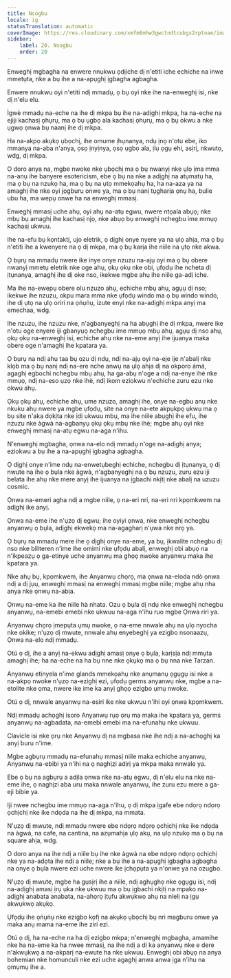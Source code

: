 ```yaml
---
title: Nsogbu
locale: ig
statusTranslation: automatic
coverImage: https://res.cloudinary.com/xmfm6mhw3gwctndtcubgx2rptnae/image/upload/v1741354419/small_cover_la_gran_rebelion_28716e29d2.webp
sidebar:
    label: 20. Nsogbu
    order: 20
---
```

Enweghị mgbagha na enwere nnukwu ọdịiche dị n'etiti iche echiche na inwe mmetụta, nke a bụ ihe a na-apụghị ịgbagha agbagha.

Enwere nnukwu oyi n'etiti ndị mmadụ, ọ bụ oyi nke ihe na-enweghị isi, nke dị n'elu elu.

Ìgwè mmadụ na-eche na ihe dị mkpa bụ ihe na-adịghị mkpa, ha na-eche na ejiji kachasị ọhụrụ, ma ọ bụ ụgbọ ala kachasị ọhụrụ, ma ọ bụ okwu a nke ụgwọ ọnwa bụ naanị ihe dị mkpa.

Ha na-akpọ akụkọ ụbọchị, ihe omume ịhụnanya, ndụ ịnọ n'otu ebe, iko mmanya na-aba n'anya, ọsọ ịnyịnya, ọsọ ụgbọ ala, ịlụ ọgụ ehi, asịrị, nkwutọ, wdg, dị mkpa.

O doro anya na, mgbe nwoke nke ụbọchị ma ọ bụ nwanyị nke ụlọ ịma mma na-anụ ihe banyere esotericism, ebe ọ bụ na nke a adịghị na atụmatụ ha, ma ọ bụ na nzukọ ha, ma ọ bụ na ụtọ mmekọahụ ha, ha na-aza ya na amaghị ihe nke oyi jọgburu onwe ya, ma ọ bụ nanị tụgharịa ọnụ ha, bulie ubu ha, ma wepụ onwe ha na enweghị mmasị.

Enweghị mmasị uche ahụ, oyi ahụ na-atụ egwu, nwere ntọala abụọ; nke mbụ bụ amaghị ihe kachasị njọ, nke abụọ bụ enweghị nchegbu ime mmụọ kachasị ukwuu.

Ihe na-efu bụ kọntaktị, ujo eletrik, ọ dịghị onye nyere ya na ụlọ ahịa, ma ọ bụ n'etiti ihe a kwenyere na ọ dị mkpa, ma ọ bụ karịa ihe niile na ụtọ nke akwa.

Ọ bụrụ na mmadụ nwere ike inye onye nzuzu na-ajụ oyi ma ọ bụ obere nwanyị mmetụ eletrik nke oge ahụ, ọkụ ọkụ nke obi, ụfọdụ ihe ncheta dị ịtụnanya, amaghị ihe dị oke nso, ikekwe mgbe ahụ ihe niile ga-adị iche.

Ma ihe na-ewepụ obere olu nzuzo ahụ, echiche mbụ ahụ, agụụ dị nso; ikekwe ihe nzuzu, okpu mara mma nke ụfọdụ windo ma ọ bụ windo windo, ihe dị ụtọ na ụlọ oriri na ọṅụṅụ, izute enyi nke na-adịghị mkpa anyị ma emechaa, wdg.

Ihe nzuzu, ihe nzuzu nke, n'agbanyeghị na ha abụghị ihe dị mkpa, nwere ike n'otu oge enyere iji gbanyụọ nchegbu ime mmụọ mbụ ahụ, agụụ dị nso ahụ, ọkụ ọkụ na-enweghị isi, echiche ahụ nke na-eme anyị ihe ijuanya maka obere oge n'amaghị ihe kpatara ya.

Ọ bụrụ na ndị ahụ taa bụ ozu dị ndụ, ndị na-ajụ oyi na-eje ije n'abalị nke klọb ma ọ bụ nanị ndị na-ere nche anwụ na ụlọ ahịa dị na okporo ámá, agaghị egbochi nchegbu mbụ ahụ, ha ga-abụ n'oge a ndị na-enye ìhè nke mmụọ, ndị na-eso ụzọ nke ìhè, ndị ikom eziokwu n'echiche zuru ezu nke okwu ahụ.

Ọkụ ọkụ ahụ, echiche ahụ, ume nzuzo, amaghị ihe, onye na-egbu anụ nke nkuku ahụ nwere ya mgbe ụfọdụ, site na onye na-ete akpụkpọ ụkwụ ma ọ bụ site n'aka dọkịta nke ịdị ukwuu mbụ, ma ihe niile abụghị ihe efu, ihe nzuzu nke àgwà na-agbanyụ ọkụ ọkụ mbụ nke ìhè; mgbe ahụ oyi nke enweghị mmasị na-atụ egwu na-aga n'ihu.

N'enweghị mgbagha, ọnwa na-elo ndị mmadụ n'oge na-adịghị anya; eziokwu a bụ ihe a na-apụghị ịgbagha agbagha.

Ọ dịghị onye n'ime ndụ na-enwetụbeghị echiche, nchegbu dị ịtụnanya, ọ dị nwute na ihe ọ bụla nke àgwà, n'agbanyeghị na ọ bụ nzuzu, zuru ezu iji belata ihe ahụ nke mere anyị ihe ijuanya na ịgbachi nkịtị nke abalị na uzuzu cosmic.

Ọnwa na-emeri agha ndị a mgbe niile, ọ na-eri nri, na-eri nri kpọmkwem na adịghị ike anyị.

Ọnwa na-eme ihe n'ụzọ dị egwu; ihe oyiyi ọnwa, nke enweghị nchegbu anyanwụ ọ bụla, adịghị ekwekọ ma na-agagharị n'ụwa nke nrọ ya.

Ọ bụrụ na mmadụ mere ihe ọ dịghị onye na-eme, ya bụ, ịkwalite nchegbu dị nso nke biliteren n'ime ihe omimi nke ụfọdụ abalị, enweghị obi abụọ na n'ikpeazụ ọ ga-etinye uche anyanwụ ma ghọọ nwoke anyanwụ maka ihe kpatara ya.

Nke ahụ bụ, kpọmkwem, ihe Anyanwụ chọrọ, ma ọnwa na-eloda ndò ọnwa ndị a dị jụụ, enweghị mmasị na enweghị mmasị mgbe niile; mgbe ahụ nha anya nke ọnwụ na-abịa.

Ọnwụ na-eme ka ihe niile hà nhata. Ozu ọ bụla dị ndụ nke enweghị nchegbu anyanwụ, na-emebi emebi nke ukwuu na-aga n'ihu ruo mgbe Ọnwa riri ya.

Anyanwụ chọrọ ịmepụta ụmụ nwoke, ọ na-eme nnwale ahụ na ụlọ nyocha nke okike; n'ụzọ dị mwute, nnwale ahụ enyebeghị ya ezigbo nsonaazụ, Ọnwa na-elo ndị mmadụ.

Otú ọ dị, ihe a anyị na-ekwu adịghị amasị onye ọ bụla, karịsịa ndị mmụta amaghị ihe; ha na-eche na ha bụ nne nke ọkụkọ ma ọ bụ nna nke Tarzan.

Anyanwụ etinyela n'ime glands mmekọahụ nke anụmanụ ọgụgụ isi nke a na-akpọ nwoke n'ụzọ na-ezighị ezi, ụfọdụ germs anyanwụ nke, mgbe a na-etolite nke ọma, nwere ike ime ka anyị ghọọ ezigbo ụmụ nwoke.

Otú ọ dị, nnwale anyanwụ na-esiri ike nke ukwuu n'ihi oyi ọnwa kpọmkwem.

Ndị mmadụ achọghị isoro Anyanwụ rụọ ọrụ ma maka ihe kpatara ya, germs anyanwụ na-agbadata, na-emebi emebi ma na-efunahụ nke ukwuu.

Clavicle isi nke ọrụ nke Anyanwụ dị na mgbasa nke ihe ndị a na-achọghị ka anyị buru n'ime.

Mgbe agbụrụ mmadụ na-efunahụ mmasị niile maka echiche anyanwụ, Anyanwụ na-ebibi ya n'ihi na ọ naghịzi adịrị ya mkpa maka nnwale ya.

Ebe ọ bụ na agbụrụ a adịla ọnwa nke na-atụ egwu, dị n'elu elu na nke na-eme ihe, ọ naghịzi aba uru maka nnwale anyanwụ, ihe zuru ezu mere a ga-eji bibie ya.

Iji nwee nchegbu ime mmụọ na-aga n'ihu, ọ dị mkpa ịgafe ebe ndọrọ ndọrọ ọchịchị nke ike ndọda na ihe dị mkpa, na mmata.

N'ụzọ dị mwute, ndị mmadụ nwere ebe ndọrọ ndọrọ ọchịchị nke ike ndọda na àgwà, na cafe, na cantina, na azụmahịa ụlọ akụ, na ụlọ nzukọ ma ọ bụ na square ahịa, wdg.

O doro anya na ihe ndị a niile bụ ihe nke àgwà na ebe ndọrọ ndọrọ ọchịchị nke ya na-adọta ihe ndị a niile; nke a bụ ihe a na-apụghị ịgbagha agbagha na onye ọ bụla nwere ezi uche nwere ike ịchọpụta ya n'onwe ya na ozugbo.

N'ụzọ dị mwute, mgbe ha gụsịrị ihe a niile, ndị aghụghọ nke ọgụgụ isi, ndị na-adịghị amasị ịrụ ụka nke ukwuu ma ọ bụ ịgbachi nkịtị na mpako na-adịghị anabata anabata, na-ahọrọ ịtụfu akwụkwọ ahụ na nlelị na ịgụ akwụkwọ akụkọ.

Ụfọdụ ihe ọṅụṅụ nke ezigbo kọfị na akụkọ ụbọchị bụ nri magburu onwe ya maka anụ mama na-eme ihe ziri ezi.

Otú ọ dị, ha na-eche na ha dị ezigbo mkpa; n'enweghị mgbagha, amamihe nke ha na-eme ka ha nwee mmasị, na ihe ndị a dị ka anyanwụ nke e dere n'akwụkwọ a na-akparị na-ewute ha nke ukwuu. Enweghị obi abụọ na anya bohemian nke homunculi nke ezi uche agaghị anwa anwa ịga n'ihu na ọmụmụ ihe a.

